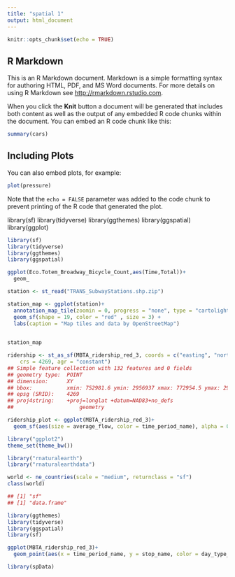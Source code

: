 ```yaml
---
title: "spatial 1"
output: html_document
---
```


```r
knitr::opts_chunk$set(echo = TRUE)
```

## R Markdown

This is an R Markdown document. Markdown is a simple formatting syntax for authoring HTML, PDF, and MS Word documents. For more details on using R Markdown see <http://rmarkdown.rstudio.com>.

When you click the **Knit** button a document will be generated that includes both content as well as the output of any embedded R code chunks within the document. You can embed an R code chunk like this:

```r
summary(cars)
```

## Including Plots

You can also embed plots, for example:

```r
plot(pressure)
```

Note that the `echo = FALSE` parameter was added to the code chunk to prevent printing of the R code that generated the plot.

library(sf)
library(tidyverse)
library(ggthemes)
library(ggspatial)
library(ggplot)
```r
library(sf)
library(tidyverse)
library(ggthemes)
library(ggspatial)
```


```r
ggplot(Eco.Totem_Broadway_Bicycle_Count,aes(Time,Total))+
  geom_
```


```r
station <- st_read("TRANS_SubwayStations.shp.zip")
```
```r
station_map <- ggplot(station)+ 
  annotation_map_tile(zoomin = 0, progress = "none", type = "cartolight") +
  geom_sf(shape = 19, color = "red" , size = 3) +
  labs(caption = "Map tiles and data by OpenStreetMap")
  

station_map

```




```r
ridership <- st_as_sf(MBTA_ridership_red_3, coords = c("easting", "northing"), 
    crs = 4269, agr = "constant")
## Simple feature collection with 132 features and 0 fields
## geometry type:  POINT
## dimension:      XY
## bbox:           xmin: 752981.6 ymin: 2956937 xmax: 772954.5 ymax: 2969832
## epsg (SRID):    4269
## proj4string:    +proj=longlat +datum=NAD83+no_defs
##                     geometry

```


```r
ridership_plot <- ggplot(MBTA_ridership_red_3)+
  geom_sf(aes(size = average_flow, color = time_period_name), alpha = 0.5)
```


```r
library("ggplot2")
theme_set(theme_bw())
```

```r
library("rnaturalearth")
library("rnaturalearthdata")

world <- ne_countries(scale = "medium", returnclass = "sf")
class(world)

## [1] "sf"  
## [1] "data.frame"
```


```r
library(ggthemes)
library(tidyverse)
library(ggspatial)
library(sf)
```
```r
ggplot(MBTA_ridership_red_3)+
  geom_point(aes(x = time_period_name, y = stop_name, color = day_type_name, size = average_flow), alpha = 0.25)

```

```r
library(spData)
```
